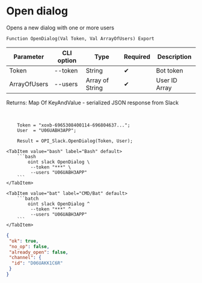 ﻿---
sidebar_position: 1
description:  Opens a new dialog with one or more usersСтраницы
keywords: [1C, 1С, 1С:Enterprise, 1С:Enterprise 8.3, API, Integration, Services, Exchange, OneScript, CLI, Slack]
---


# Open dialog
 Opens a new dialog with one or more users



`Function OpenDialog(Val Token, Val ArrayOfUsers) Export`

  | Parameter | CLI option | Type | Required | Description |
  |-|-|-|-|-|
  | Token | --token | String | &#x2714; | Bot token |
  | ArrayOfUsers | --users | Array of String | &#x2714; | User ID Array |

  
  Returns:  Map Of KeyAndValue - serialized JSON response from Slack

<br/>




```bsl title="1C:Enterprise/OneScript code example"
    Token = "xoxb-6965308400114-696804637...";
    User  = "U06UABH3APP";

    Result = OPI_Slack.OpenDialog(Token, User);
```
 

 <Tabs>
  
    <TabItem value="bash" label="Bash" default>
        ```bash
            oint slack OpenDialog \
             --token "***" \
             --users "U06UABH3APP"
        ```
    </TabItem>
  
    <TabItem value="bat" label="CMD/Bat" default>
        ```batch
            oint slack OpenDialog ^
             --token "***" ^
             --users "U06UABH3APP"
        ```
    </TabItem>
</Tabs>


```json title="Result"
{
 "ok": true,
 "no_op": false,
 "already_open": false,
 "channel": {
  "id": "D06UAKK1C6R"
 }
}
```
